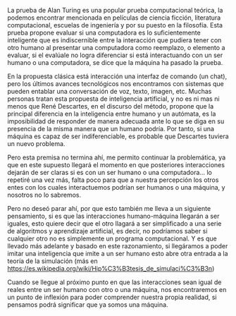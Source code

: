 La prueba de Alan Turing es una popular prueba computacional teórica, la podemos encontrar mencionada en películas de ciencia ficción, literatura computacional, escuelas de ingeniería y por su puesto en la filosofía. Esta prueba propone evaluar si una computadora es lo suficientemente inteligente que es indiscernible entre la interacción que pudiera tener con otro humano al presentar una computadora como reemplazo, o elemento a evaluar, si el evalúale no logra diferenciar si está interactuando con un ser humano o una computadora, se dice que la máquina ha pasado la prueba.

En la propuesta clásica está interacción una interfaz de comando (un chat), pero los últimos avances tecnológicos nos encontramos con sistemas que pueden entablar una conversación de voz, texto, imagen, etc. Muchas personas tratan esta propuesta de inteligencia artificial, y no es ni mas ni menos que René Descartes, en el discurso del método, propone que la principal diferencia en la inteligencia entre humano y un autómata, es la imposibilidad de responder de manera adecuada ante lo que se diga en su presencia de la misma manera que un humano podría. Por tanto, si una máquina es capaz de ser indiferenciable, es probable que Descartes tuviera un nuevo problema.

Pero esta premisa no termina ahí, me permito continuar la problemática, ya que en este supuesto llegará el momento en que posteriores interacciones dejarán de ser claras si es con un ser humano o una computadora… lo repetiré una vez más, falta poco para que a nuestra percepción los otros entes con los cuales interactuemos podrían ser humanos o una máquina, y nosotros no lo sabremos.

Pero no deseó parar ahí, por que esto también me lleva a un siguiente pensamiento, si es que las interacciones humano-máquina llegarán a ser iguales, esto quiere decir que el otro llagará a ser simplificado a una serie de algoritmos y aprendizaje artificial, es decir, no podríamos saber si cualquier otro no es simplemente un programa computacional. Y es que llevado más adelante y basado en este razonamiento, si llegáramos a poder imitar una inteligencia que imite a un ser humano esto abre otra entrada a la teoría de la simulación (más en https://es.wikipedia.org/wiki/Hip%C3%B3tesis_de_simulaci%C3%B3n)

Cuando se llegue al próximo punto en que las interacciones sean igual de reales entre un ser humano con otro o una máquina, nos encontraremos en un punto de inflexión para poder comprender nuestra propia realidad, si pensamos podrá significar que ya somos una máquina.
